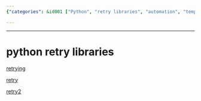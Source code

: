 ```yaml
---
{"categories": &id001 ["Python", "retry libraries", "automation", "temporary issues", "error handling"], "category": "Retry Libraries", "date": "2023-12-22 23:52:59", "description": "This text introduces three Python retry libraries - retrying, retry, and retry2. These libraries simplify the process of automatically retrying operations that may fail due to transient issues or errors, making it easier for developers to handle such scenarios efficiently.", "tags": *id001, "title": "python retry libraries"}

---
```


------

# python retry libraries

[retrying](https://github.com/rholder/retrying)

[retry](https://pypi.org/project/retry/)

[retry2](https://pypi.org/project/retry2/)


